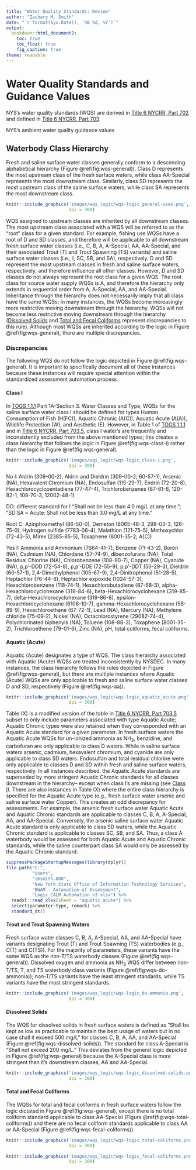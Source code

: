 ```yaml
---
title: "Water Quality Standards: Review"
author: "Zachary M. Smith"
date: "`r format(Sys.Date(), '%B %d, %Y')`"
output: 
  bookdown::html_document2:
    toc: true
    toc_float: true
    fig_caption: true
theme: readable
---
```


# Water Quality Standards and Guidance Values

NYS's water quality standards (WQS) are derived in [Title 6 NYCRR, Part 702](https://govt.westlaw.com/nycrr/Browse/Home/NewYork/NewYorkCodesRulesandRegulations?guid=I06b83300b5a111dda0a4e17826ebc834&originationContext=documenttoc&transitionType=Default&contextData=(sc.Default)) and defined in [Title 6 NYCRR, Part 703](https://govt.westlaw.com/nycrr/Browse/Home/NewYork/NewYorkCodesRulesandRegulations?guid=I070d30d0b5a111dda0a4e17826ebc834&originationContext=documenttoc&transitionType=Default&contextData=(sc.Default)). 

NYS's ambient water quality guidance values


## Waterbody Class Hierarchy

Fresh and saline surface water classes generally conform to a descending alphabetical hierarchy (Figure \@ref(fig:wqs-general)). Class D represents the most upstream class of the fresh surface waters, while class AA-Special represents the most downstream class. Similarly, class SD represents the most upstream class of the saline surface waters, while class SA represents the most downstream class.

```r
knitr::include_graphics('images/wqs_logic/wqs-logic_general-uses.png',
                        dpi = 300)
```

WQS assigned to upstream classes are inherited by all downstream classes. The most upstream class associated with a WQS will be referred to as the "root" class for a given standard. For example, fishing use WQSs have a root of D and SD classes, and therefore will be applicable to all downstream fresh surface water classes (i.e., C, B, A, A-Special, AA, AA-Special, and their associated Trout (T) and Trout Spawning (TS) variants) and saline surface water classes (i.e., I, SC, SB, and SA), respectively. D and SD represent the most upstream classes in fresh and saline surface waters, respectively, and therefore influence all other classes. However, D and SD classes do not always represent the root class for a given WQS. The root class for source water supply WQSs is A, and therefore the hierarchy only extends in sequential order from A, A-Special, AA, and AA-Special. Inheritance through the hierarchy does not necessarily imply that all class have the same WQSs; in many instances, the WQSs become increasingly more restrictive moving downstream through the hierarchy. WQSs will not become less restrictive moving downstream through the hierarchy ([Dissolved Solids] and [Total and Fecal Coliforms] represent discrepancies to this rule). Although most WQSs are inherited according to the logic in Figure \@ref(fig:wqs-general), there are multiple discrepancies.

### Discrepancies

The following WQS do not follow the logic depicted in Figure \@ref(fig:wqs-general). It is important to specifically document all of these instances because these instances will require special attention within the standardized assessment automation process.

#### Class I

In [TOGS 1.1.1](https://www.dec.ny.gov/docs/water_pdf/togs111.pdf) Part 1A-Section 3. Water Classes and Type, WQSs for the saline surface water class I should be defined for types Human Consumption of Fish (H(FC)), Aquatic Chronic (A(C)), Aquatic Acute (A(A)), Wildlife Protection (W), and Aesthetic (E). However, in Table 1 of [TOGS 1.1.1](https://www.dec.ny.gov/docs/water_pdf/togs111.pdf) and in [Title 6 NYCRR, Part 703.5](https://govt.westlaw.com/nycrr/Document/I4ed90418cd1711dda432a117e6e0f345?viewType=FullText&originationContext=documenttoc&transitionType=CategoryPageItem&contextData=(sc.Default)&bhcp=1), class I water's are frequently and inconsistently excluded from the above mentioned types; this creates a class hierarchy that follows the logic in Figure \@ref(fig:wqs-class-i) rather than the logic in Figure \@ref(fig:wqs-general).
```r
knitr::include_graphics('images/wqs_logic/wqs-logic_class-i.png',
                        dpi = 300)
```


No I: Aldrin (309-00-2), Aldrin and Dieldrin (309-00-2; 60-57-1), Arsenic (NA), Hexavalent Chromium (NA), Endosulfan (115-29-7), Endrin (72-20-8), Hexachlorocyclopentadiene (77-47-4), Trichlorobenzenes (87-61-6, 120-82-1, 108-70-3, 12002-48-1)

DO: different standard for I "Shall not be less than 4.0 mg/L at any time."; "SD:SA = Acute: Shall not be less than 3.0 mg/L at any time."

Root C: Azinphosmethyl (86-50-0), Demeton (8065-48-3, 298-03-3, 126-75-0), Hydrogen sulfide (7783-06-4), Malathion (121-75-5), Methoxychlor (72-43-5),
Mirex (2385-85-5), Toxaphene (8001-35-2; A(C))

Yes I: Ammonia and Ammonium (7664-41-7), Benzene (71-43-2), Boron (NA), Cadmium (NA), Chlordane (57-74-9), dibenzofurans (NA), Total Residual Chlorine (NA), Chlorobenzene (108-90-7), Copper (NA), Cyanide (NA), p,p′-DDD (72-54-8), p,p′-DDE (72-55-9), p,p′-DDT (50-29-3), Dieldrin (60-57-1), 2,4-Dimethylphenol (105-67-9), 2,4-Dinitrophenol (51-28-5), Heptachlor (76-44-8), Heptachlor expoxide (1024-57-3), Hexachlorobenzene (118-74-1), Hexachlorobutadiene (87-68-3), alpha-Hexachlorocyclohexane (319-84-6), beta-Hexachlorocyclohexane (319-85-7), delta-Hexachlorocyclohexane (319-86-8), epsilon-Hexachlorocyclohexane (6108-10-7),  gamma-Hexachlorocyclohexane (58-89-9), Hexachloroethane (67-72-1), Lead (NA), Mercury (NA), Methylene chloride (75-09-2), Nickel (NA), Octachlorostyrene (29082-74-4), Polychlorinated biphenyls (NA), Toluene (108-88-3), Toxaphene (8001-35-2), Trichloroethene (79-01-6), Zinc (NA), pH, total coliforms, fecal coliforms.


####  Aquatic (Acute)

Aquatic (Acute) designates a type of WQS. The class hierarchy associated with Aquatic (Acute) WQSs are treated inconsistently by NYSDEC. In many instances, the class hierarchy follows the rules depicted in Figure \@ref(fig:wqs-general), but there are multiple instances where Aquatic (Acute) WQSs are only applicable to fresh and saline surface water classes D and SD, respectively (Figure \@ref(fig:wqs-aa)).

```r
knitr::include_graphics('images/wqs_logic/wqs-logic_aquatic_acute.png',
                        dpi = 300)
```

Table (X) is a modified version of the table in [Title 6 NYCRR, Part 703.5](https://govt.westlaw.com/nycrr/Document/I4ed90418cd1711dda432a117e6e0f345?viewType=FullText&originationContext=documenttoc&transitionType=CategoryPageItem&contextData=(sc.Default)&bhcp=1) subset to only include parameters associated with type Aquatic Acute; Aquatic Chronic types were also retained when they corresponded with an Aquatic Acute standard for a given parameter. In fresh surface waters the Aquatic Acute WQSs for un-ionized ammonia as NH~3~, benzidine, and carbofuran are only applicable to class D waters. While in saline surface waters arsenic, cadmium, hexavalent chromium, and cyanide are only applicable to class SD waters. Endosulfan and total residual chlorine were only applicable to classes D and SD within fresh and saline surface waters, respectively. In all instances described, the Aquatic Acute standards are superseded by more stringent Aquatic Chronic standards for all classes downstream in the hierarchy-- except when class I's are missing (see [Class I]). There are also instances in Table (X) where the entire class hierarchy is specified for the Aquatic Acute type (e.g., fresh surface water arsenic and saline surface water Copper). This creates an odd discrepancy for assessments. For example, the arsenic fresh surface water Aquatic Acute and Aquatic Chronic standards are applicable to classes C, B, A, A-Special, AA, and AA-Special. Conversely, the arsenic saline surface water Aquatic Acute standard is only applicable to class SD waters, while the Aquatic Chronic standard is applicable to classes SC, SB, and SA. Thus, a class A waterbody would be assessed for both Aquatic Acute and Aquatic Chronic standards, while the saline counterpart class SA would only be assessed by the Aquatic Chronic standard.
```r
suppressPackageStartupMessages(library(dplyr))
file.path("C:",
          "Users",
          "zmsmith.000",
          "New York State Office of Information Technology Services",
          "BWAM - Automation of Assessment",
          "Logic_CALM_Automation_v3.xlsx") %>% 
  readxl::read_xlsx(sheet = "aquatic_acute") %>% 
  select(parameter:type, remark) %>% 
  standard_dt()

```

#### Trout and Trout Spawning Waters

Fresh surface water classes C, B, A, A-Special, AA, and AA-Special have variants designating Trout (T) and Trout Spawning (TS) waterbodies (e.g., C(T) and C(TS)). For the majority of parameters, these variants have the same WQS as the non-T/TS waterbody classes (Figure \@ref(fig:wqs-general)). Dissolved oxygen and ammonia as NH~3~ WQS differ between non-T/TS, T, and TS waterbody class variants (Figure \@ref(fig:wqs-do-ammonia)); non-T/TS variants have the least stringent standards, while TS variants have the most stringent standards.

```r
knitr::include_graphics('images/wqs_logic/wqs-logic_do-ammonia.png',
                        dpi = 300)
```

#### Dissolved Solids

The WQS for dissolved solids in fresh surface waters is defined as "Shall be kept as low as practicable to maintain the best usage of waters but in no case shall it exceed 500 mg/L" for classes C, B, A, AA, and AA-Special (Figure \@ref(fig:wqs-dissolved-solids)). The standard for class A-Special is "Shall not exceed 200 mg/L." This deviates from the general logic depicted in Figure \@ref(fig:wqs-general) because the A-Special class is more stringent than it's downstream classes, AA and AA-Special.

```r
knitr::include_graphics('images/wqs_logic/wqs-logic_dissolved-solids.png',
                        dpi = 300)
```

#### Total and Fecal Coliforms

The WQSs for total and fecal coliforms in fresh surface waters follow the logic dictated in Figure \@ref(fig:wqs-general), except there is no total coliform standard applicable to class AA-Special (Figure \@ref(fig:wqs-total-coliforms)) and there are no fecal coliform standards applicable to class AA or AA-Special (Figure \@ref(fig:wqs-fecal-coliforms)).
```r
knitr::include_graphics('images/wqs_logic/wqs-logic_total-coliforms.png',
                        dpi = 300)
```


```r
knitr::include_graphics('images/wqs_logic/wqs-logic_fecal-coliforms.png',
                        dpi = 300)
```


